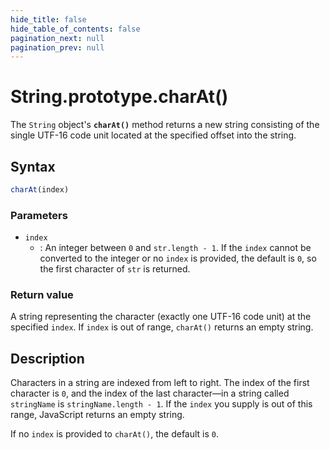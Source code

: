 ```yaml
---
hide_title: false
hide_table_of_contents: false
pagination_next: null
pagination_prev: null
---
```

# String.prototype.charAt()

The `String` object's
**`charAt()`** method returns a new string consisting of the
single UTF-16 code unit located at the specified offset into the string.

## Syntax

```js
charAt(index)
```

### Parameters

- `index`
  - : An integer between `0` and `str.length - 1`. If the
    `index` cannot be converted to the integer or no
    `index` is provided, the default is `0`, so the first
    character of `str` is returned.

### Return value

A string representing the character (exactly one UTF-16 code unit) at the specified
`index`. If `index` is out of range,
`charAt()` returns an empty string.

## Description

Characters in a string are indexed from left to right. The index of the first character
is `0`, and the index of the last character—in a string called
`stringName` is `stringName.length - 1`. If
the `index` you supply is out of this range, JavaScript returns an
empty string.

If no `index` is provided to `charAt()`, the default
is `0`.
